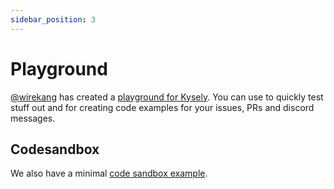 ```yaml
---
sidebar_position: 3
---
```


# Playground

[@wirekang](https://github.com/wirekang) has created a [playground for Kysely](https://wirekang.github.io/kysely-playground/?p=f&i=-NLp3n_P5fyeQKMQda8n). You can use to quickly test stuff out and for creating code examples for your issues, PRs and discord messages.


<Playground url="https://wirekang.github.io/kysely-playground/?p=f&i=-NLp3n_P5fyeQKMQda8n" />

## Codesandbox

We also have a minimal [code sandbox example](https://codesandbox.io/s/kysely-demo-9l099t?file=/src/index.tsx:0-36).
